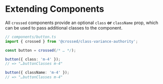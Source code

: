 # Extending Components

All `crossed` components provide an optional `class` **or** `className` prop, which can be used to pass additional classes to the component.

```ts
// components/button.ts
import { crossed } from '@crossed/class-variance-authority';

const button = crossed(/* … */);

button({ class: 'm-4' });
// => "…buttonClasses m-4"

button({ className: 'm-4' });
// => "…buttonClasses m-4"
```
